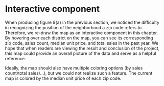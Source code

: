 # Interactive component

When producing figure 9(a) in the previous section, we noticed the difficulty in recognizing the position of the neighborhood a zip code refers to. Therefore, we re-draw the map as an interactive component in this chapter. By hovering over each district on the map, you can see its corresponding zip code, sales count, median unit price, and total sales in the past year. We hope that when readers are viewing the result and conclusion of the project, this map could provide an overall picture of the data and serve as a helpful reference.

Ideally, the map should also have multiple coloring options (by sales count/total sales/...), but we could not realize such a feature. The current map is colored by the median unit price of each zip code. 
  <link rel="stylesheet" href="http://cdn.leafletjs.com/leaflet-0.6.4/leaflet.css" />
  <style>
    #map {
      height: 580px;
      margin: 0 auto;
      position: relative;
      max-width: 1400px;
    }

    .info {
      padding: 6px 8px;
      font: 14px/16px Arial, Helvetica, sans-serif;
      background: white;
      background: rgba(255,255,255,0.8);
      box-shadow: 0 0 15px rgba(0,0,0,0.2);
      border-radius: 5px;
    }

    .legend {
      text-align: left;
      line-height: 18px;
      color: #555;
    }
    .legend i {
      width: 18px;
      height: 18px;
      float: left;
      margin-right: 8px;
      opacity: 0.7;
    }
  </style>
  <div id="map"></div>
  <script src="http://cdn.leafletjs.com/leaflet-0.6.4/leaflet.js"></script>
  <script src="https://d3js.org/d3.v6.js"></script>
  <script type="text/javascript" src="data/data_processed.geojson"></script>
  <script type="text/javascript" >
    // var sales = L.marker([0,0], {opacity: 0})
    // var total = L.marker([0,0], {opacity: 0})
    // var mid = L.marker([0,0], {opacity: 0})
    //var d = JSON.parse(salesdata)
    function loadJSON(callback) {   
      var xobj = new XMLHttpRequest();
          xobj.overrideMimeType("application/json");
      xobj.open('GET', 'data/sales.json', true); // Replace 'my_data' with the path to your file
      xobj.onreadystatechange = function () {
            if (xobj.readyState == 4 && xobj.status == "200") {
              // Required use of an anonymous callback as .open will NOT return a value but simply returns undefined in asynchronous mode
              callback(xobj.responseText);
            }
      };
      xobj.send(null);  
    }

    function init() {
     loadJSON(function(response) {
      // Parse JSON string into object
        var sales = JSON.parse(response);
        return sales
     });
    }
    var salesdata = init()
    console.log(salesdata)

    var map = L.map('map', {
      zoomControl: false,
      // layers: [sales, total, mid]
    }).setView([40.7587, -73.96305], 12);

    L.tileLayer('https://{s}.tile.openstreetmap.org/{z}/{x}/{y}.png', {
      maxZoom: 20,
      attribution: '&copy; <a href="https://www.openstreetmap.org/copyright">OpenStreetMap</a> contributors'
    }).addTo(map);

    // control that shows state info on hover
    var info = L.control({position: 'topleft'});

    info.onAdd = function (map) {
      this._div = L.DomUtil.create('div', 'info');
      this.update();
      return this._div;
    };

    info.update = function(props) {
      if (props !== undefined) {
        var name = props.PO_NAME
        var postalCode = props.postalCode;
        var sales = props.count
        var total = props.amount
        var mid = props.median_unit
      }

      this._div.innerHTML = '<h4>NYC Poperty Sales Data</h4>' +  (props ?
        '<b>' + name + '</b><br />' + 'Zipcode: '+postalCode 
        +'</b><br />' + 'Sales Count: ' + sales +'</b><br />' + 'Median unit price: '+ mid +'</b><br />' + 'Total Sales: '+ total
        : 'Select a borough <br> and Hover over a Zipcode');
    };

    info.addTo(map);

    var overlays = {};

    L.control.layers({},overlays).addTo(map);

    var zoom = L.control.zoom({position: 'topright'});
    zoom.addTo(map);
    
    var popup = L.popup();

    function getColor(p) {
      return p > 8000  ? '#67000d' :
             p > 2000  ? '#ef3b2c' :
             p > 1000 ? '#fb6a4a' :
             p > 500 ? '#fc9272' :
             p > 200 ? '#fcbba1' :
             p > 100 ? '#fee0d2' :'#FFF5F0';
    }

    function style(feature) {
      return {
        weight: 3,
        opacity: 1.0,
        color: 'white',
        dashArray: '4',
        fillOpacity: 0.9,
        fillColor: getColor(feature.properties.median_unit) 

      };
    }

    function highlightFeature(e) {
      var layer = e.target;
      layer.setStyle({
        weight: 100,
        color: '',
        dashArray: '',
        fillOpacity: 1
      });
      if (!L.Browser.ie && !L.Browser.opera) {
        layer.bringToFront();
      }
      info.update(layer.feature.properties);
    }
    var geojson;

    function resetHighlight(e) {
      geojson.resetStyle(e.target);
      info.update();
    }

    function zoomToFeature(e) {
      map.fitBounds(e.target.getBounds());
    }

    function onEachFeature(feature, layer) {
      layer.on({
        mouseover: highlightFeature,
        mouseout: resetHighlight,
        click: zoomToFeature
      });
    }

    geojson = L.geoJson(nycdata, {
      style: style, 
      onEachFeature: onEachFeature
    }).addTo(map);
    
    var legend = L.control({position: 'bottomleft'});

    legend.onAdd = function (map) {

      var div = L.DomUtil.create('div', 'info legend'),
        grades = [0, 100, 200, 500, 1000, 2000, 10000],
        labels = ["median unit price"],
        from, to;

      for (var i = 0; i < grades.length; i++) {
        from = grades[i];
        to = grades[i + 1];

        labels.push(
          '<i style="background:' + getColor(from + 1) + '"></i> ' +
          from + (to ? '&ndash;' + to : '+'));
      }

      div.innerHTML = labels.join('<br>');
      return div;
    };

    legend.addTo(map);

    // Handle overlay events
    map.on({
      overlayadd: function(e) {
        geojson.setStyle(style);
      },
      overlayremove: function(e) {
        geojson.setStyle(style);
      }
    });

  </script>